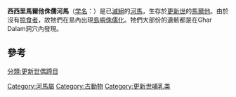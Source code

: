 {{Speciesbox
|status = fossil
|fossil_range = [[更新世|更新世]]
|image = Hippopotamus amphibius Linn at Ghar Dalam, Malta.png
|image_width = 250px
|extinct=是
|taxon= Hippopotamus melitensis
|authority = Major, 1902<ref>Major, C.I.F., 1902. Some account of a nearly complete skeleton of ''Hippopotamus madagascariensis'', Guldb., from Sirabé, Madagascar, obtained in 1895. Geol. Mag. 1902 pp.193-199.</ref>
}}

'''西西里馬爾他侏儒河馬'''（[[学名|学名]]：''{{lang|la|Hippopotamus melitensis}}''）是已[[滅絕|滅絕]]的[[河馬|河馬]]，生存於[[更新世|更新世]]的[[馬爾他|馬爾他]]。由於沒有[[掠食者|掠食者]]，故牠們在島內出現[[島嶼侏儒化|島嶼侏儒化]]。牠們大部份的遺骸都是在Għar Dalam洞穴內發現。

== 參考 ==
{{Reflist}}
{{Taxonbar|from=Q2715773}}

[[Category:河馬屬|Category:河馬屬]]
[[Category:古動物|Category:古動物]]
[[Category:更新世哺乳类|Category:更新世哺乳类]]
[[分類:更新世偶蹄目|分類:更新世偶蹄目]]